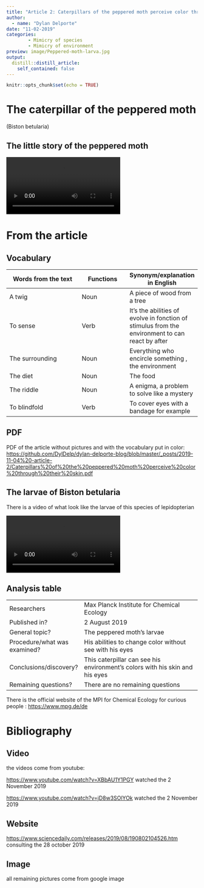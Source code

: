 ```yaml
---
title: "Article 2: Caterpillars of the peppered moth perceive color through their skin"  
author: 
  - name: "Dylan Delporte"
date: "11-02-2019"
categories:
        - Mimicry of species
        - Mimicry of environment
preview: image/Peppered-moth-larva.jpg
output:
  distill::distill_article:
    self_contained: false
---
```


```r
knitr::opts_chunk$set(echo = TRUE)
```

# The caterpillar of the peppered moth 
(Biston betularia)

## The little story of the peppered moth 

![](image/Story_peppered_moth.MP4)

# From the article


## Vocabulary 

| Words from the text | Functions   |  Synonym/explanation in English |
| ------------------- | ------------|------------- |
| A twig  |  Noun | A piece of wood from a tree |
| To sense | Verb | It's the abilities of evolve in fonction of stimulus from the environment to can react by after |
| The surrounding | Noun  | Everything who encircle something , the environment |
| The diet | Noun | The food |
| The riddle | Noun | A enigma, a problem to solve like a mystery |
| To blindfold | Verb | To cover eyes with a bandage for example |


## PDF

PDF of the article without pictures and with the vocabulary put in color:
<https://github.com/DylDelp/dylan-delporte-blog/blob/master/_posts/2019-11-04%20-article-2/Caterpillars%20of%20the%20peppered%20moth%20perceive%20color%20through%20their%20skin.pdf>

## The larvae of Biston betularia

There is a video of what look like the larvae of this species of lepidopterian

![](image/peppered_moth.MP4)

## Analysis table 

|                              |                                                                     |
| ---------------------------- | ------------------------------------------------------------------- |
| Researchers                  | Max Planck Institute for Chemical Ecology |
| Published in?                | 2 August 2019  |
| General topic?               | The peppered moth's larvae |
| Procedure/what was examined? |  His abilities to change color without see with his eyes |
| Conclusions/discovery?       | This caterpillar can see his environment's colors with his skin and his eyes |
| Remaining questions?         | There are no remaining questions |

There is the official website of the MPI for Chemical Ecology for curious people  : <https://www.mpg.de/de>




# Bibliography
## Video 

the videos come from youtube: 

<https://www.youtube.com/watch?v=XBbAU1Y1PGY>  watched the 2 November 2019

<https://www.youtube.com/watch?v=jD8w3SOlYOk>  watched the 2 November 2019

## Website

<https://www.sciencedaily.com/releases/2019/08/190802104526.htm>
consulting the 28 october 2019

## Image 
all remaining pictures come from google image

